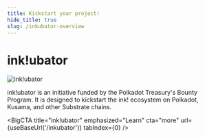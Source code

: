 ```yaml
---
title: Kickstart your project!
hide_title: true
slug: /inkubator-overview
---
```



# ink!ubator

<img src="/img/inkubator-tanks.svg" alt="ink!ubator" className="md:mb-12 mb-6 md:mt-6 mt-3" />

ink!ubator is an initiative funded by the Polkadot Treasury's Bounty Program. It is designed to kickstart the ink! ecosystem on Polkadot, Kusama, and other Substrate chains.


<BigCTA title="ink!ubator" emphasized="Learn" cta="more" url={useBaseUrl('/inkubator')} tabIndex={0} />
